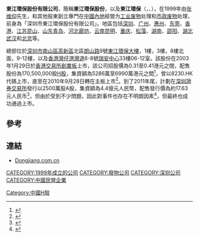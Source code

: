 '''東江環保股份有限公司'''，簡稱'''東江環保股份'''，以及'''東江環保'''（'''{{lang-en|Dongjiang Environmental Company Limited}}'''，{{hkex|0895}}、{{szse|002672}}），在1999年由[[张维仰|张维仰]]先生，和其他股東創立專門在[[中國內地|中國內地]]經營为[[工业废物|工业废物]]处理和[[市政废物|市政废物]]处理，前身為「深圳市東江環保股份有限公司」。地區包括[[深圳|深圳]]、[[广州|广州]]、[[惠州|惠州]]、[[东莞|东莞]]、[[香港|香港]]、[[江苏|江苏]][[昆山|昆山]]、[[山东|山东]][[青岛|青岛]]、[[河北|河北]][[廊坊|廊坊]]、[[云南|云南]][[昆明|昆明]]、[[重庆|重庆]]、[[松藻|松藻]]、[[湖南|湖南]]、[[邵阳|邵阳]]、[[湖北|湖北]][[武汉|武汉]]和[[北京|北京]]等。

總部位於[[深圳市|深圳市]][[南山區_(深圳市)|南山區]][[高新區|高新區]]北區[[朗山路|朗山路]]9號[[東江環保大樓|東江環保大樓]]，1樓，3樓，8樓北面，9-12樓，以及[[香港|香港]][[灣仔|灣仔]][[港灣道|港灣道]]6-8號[[瑞安中心|瑞安中心]]33樓06-12室。該股份在2003年1月29日於[[香港交易所|香港交易所]][[香港創業板|創業板]]上市，該公司招股價為0.31至0.41港元之間，配售股份為170,500,000股[[H股|H股]]，集資額為5286萬至6990萬港元之間<REF>
{{Cite web |url=http://www.hkexnews.hk/listedco/listconews/gem/2003/0123/GLN20030123007_C.pdf |title=東江環保股份有限公司首份提供招股章程資料 |access-date=2012-03-02 |archive-date=2016-03-05 |archive-url=https://web.archive.org/web/20160305015139/http://www.hkexnews.hk/listedco/listconews/gem/2003/0123/GLN20030123007_C.pdf |dead-url=no }}
</REF>，曾以8230.HK代碼上市，直至在2010年9月28日轉在主板上市<REF>
{{Cite web |url=http://www.hkexnews.hk/listedco/listconews/sehk/2010/0917/LTN20100917012_C.pdf |title=東江環保股份有限公司第二份提供招股章程資料 |access-date=2012-03-02 |archive-date=2019-06-06 |archive-url=https://web.archive.org/web/20190606065943/http://www3.hkexnews.hk/listedco/listconews/sehk/2010/0917/ltn20100917012_c.pdf |dead-url=no }}
</REF>。到了2011年尾，計劃在[[深圳證券交易所|深圳證券交易所]]發行以2500萬股A股，集資額為4.4億元人民幣，配售發行價為約17.63元人民币<REF>
{{Cite web |url=http://stock.hexun.com/2011-12-19/136434155.html |title=华富新闻：东江环保(895)拟发行A股 集资4.4亿元人民币 2011年12月19日08:12  来源：华富财经 |access-date=2012年3月2日 |archive-url=https://web.archive.org/web/20160304140941/http://stock.hexun.com/2011-12-19/136434155.html |archive-date=2016年3月4日 |dead-url=yes }}
</REF>，但由於受到不少問題，因此對事件也存在不明朗因素<REF>
{{Cite web |url=http://finance.ce.cn/rolling/201112/28/t20111228_16696409.shtml |title=股价“腰斩”老板赔损失 东江环保投资不“环保” 2011年12月28日 07:14   来源：人民网－国际金融报 |access-date=2012年3月2日 |archive-date=2019年6月4日 |archive-url=https://web.archive.org/web/20190604163210/http://finance.ce.cn/rolling/201112/28/t20111228_16696409.shtml |dead-url=no }}
</REF>，但最終也成功通過上市。

==參考==
{{REFLIST}}

==連結==
*[http://www.dongjiang.com.cn/ Dongjiang.com.cn] {{Wayback|url=http://www.dongjiang.com.cn/ |date=20210123204851 }}

{{SZSECI}}
[[CATEGORY:1999年成立的公司|CATEGORY:1999年成立的公司]]
[[CATEGORY:廢物公司|CATEGORY:廢物公司]]
[[CATEGORY:深圳公司|CATEGORY:深圳公司]]
[[CATEGORY:中國民營企業|CATEGORY:中國民營企業]]
[[Category:中國H股|Category:中國H股]]